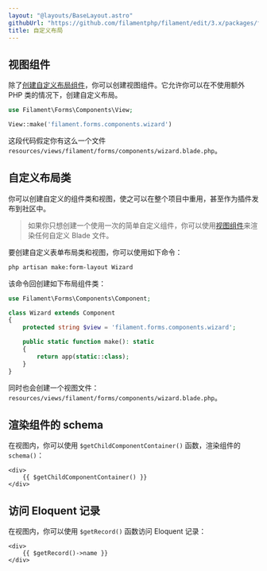 ```yaml
---
layout: "@layouts/BaseLayout.astro"
githubUrl: "https://github.com/filamentphp/filament/edit/3.x/packages/forms/docs/04-layout/09-custom.md"
title: 自定义布局
---
```


## 视图组件

除了[创建自定义布局组件](custom)，你可以创建视图组件。它允许你可以在不使用额外 PHP 类的情况下，创建自定义布局。

```php
use Filament\Forms\Components\View;

View::make('filament.forms.components.wizard')
```

这段代码假定你有这么一个文件 `resources/views/filament/forms/components/wizard.blade.php`。

## 自定义布局类

你可以创建自定义的组件类和视图，使之可以在整个项目中重用，甚至作为插件发布到社区中。

> 如果你只想创建一个使用一次的简单自定义组件，你可以使用[视图组件](#视图组件)来渲染任何自定义 Blade 文件。

要创建自定义表单布局类和视图，你可以使用如下命令：

```bash
php artisan make:form-layout Wizard
```

该命令回创建如下布局组件类：

```php
use Filament\Forms\Components\Component;

class Wizard extends Component
{
    protected string $view = 'filament.forms.components.wizard';

    public static function make(): static
    {
        return app(static::class);
    }
}
```

同时也会创建一个视图文件：`resources/views/filament/forms/components/wizard.blade.php`。

## 渲染组件的 schema

在视图内，你可以使用 `$getChildComponentContainer()` 函数，渲染组件的 `schema()`：

```blade
<div>
    {{ $getChildComponentContainer() }}
</div>
```

## 访问 Eloquent 记录

在视图内，你可以使用 `$getRecord()` 函数访问 Eloquent 记录：

```blade
<div>
    {{ $getRecord()->name }}
</div>
```
